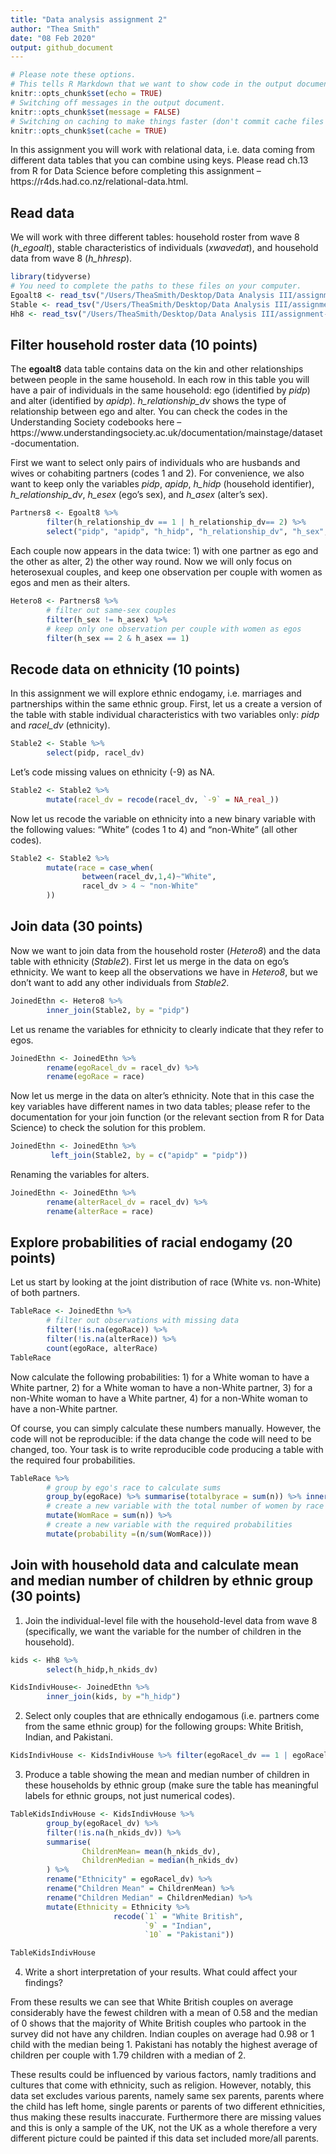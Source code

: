 ```yaml
---
title: "Data analysis assignment 2"
author: "Thea Smith"
date: "08 Feb 2020"
output: github_document
---
```


```r
# Please note these options.
# This tells R Markdown that we want to show code in the output document.
knitr::opts_chunk$set(echo = TRUE)
# Switching off messages in the output document. 
knitr::opts_chunk$set(message = FALSE)
# Switching on caching to make things faster (don't commit cache files on Github).
knitr::opts_chunk$set(cache = TRUE)
```

In this assignment you will work with relational data, i.e. data coming from different data tables that you can combine using keys. Please read ch.13 from R for Data Science before completing this assignment -- https://r4ds.had.co.nz/relational-data.html.

## Read data

We will work with three different tables: household roster from wave 8 (*h_egoalt*), stable characteristics of individuals (*xwavedat*), and household data from wave 8 (*h_hhresp*).

```r
library(tidyverse)
# You need to complete the paths to these files on your computer.
Egoalt8 <- read_tsv("/Users/TheaSmith/Desktop/Data Analysis III/assignment-2-tkcs201/UKDA-6614-tab/tab/ukhls_w8/h_egoalt.tab")
Stable <- read_tsv("/Users/TheaSmith/Desktop/Data Analysis III/assignment-2-tkcs201/UKDA-6614-tab/tab/ukhls_wx/xwavedat.tab")
Hh8 <- read_tsv("/Users/TheaSmith/Desktop/Data Analysis III/assignment-2-tkcs201/UKDA-6614-tab/tab/ukhls_w8/h_hhresp.tab")
```

## Filter household roster data (10 points)

The **egoalt8** data table contains data on the kin and other relationships between people in the same household. In each row in this table you will have a pair of individuals in the same household: ego (identified by *pidp*) and alter (identified by *apidp*). *h_relationship_dv* shows the type of relationship between ego and alter. You can check the codes in the Understanding Society codebooks here -- https://www.understandingsociety.ac.uk/documentation/mainstage/dataset-documentation.

First we want to select only pairs of individuals who are husbands and wives or cohabiting partners (codes 1 and 2). For convenience, we also want to keep only the variables *pidp*, *apidp*, *h_hidp* (household identifier), *h_relationship_dv*, *h_esex* (ego's sex), and *h_asex* (alter's sex).

```r
Partners8 <- Egoalt8 %>%
        filter(h_relationship_dv == 1 | h_relationship_dv== 2) %>%
        select("pidp", "apidp", "h_hidp", "h_relationship_dv", "h_sex", "h_asex")
```

Each couple now appears in the data twice: 1) with one partner as ego and the other as alter, 2) the other way round. Now we will only focus on heterosexual couples, and keep one observation per couple with women as egos and men as their alters.

```r
Hetero8 <- Partners8 %>%
        # filter out same-sex couples
        filter(h_sex != h_asex) %>%
        # keep only one observation per couple with women as egos
        filter(h_sex == 2 & h_asex == 1)
```

## Recode data on ethnicity (10 points)

In this assignment we will explore ethnic endogamy, i.e. marriages and partnerships within the same ethnic group. First, let us a create a version of the table with stable individual characteristics with two variables only: *pidp* and *racel_dv* (ethnicity).

```r
Stable2 <- Stable %>%
        select(pidp, racel_dv)
```

Let's code missing values on ethnicity (-9) as NA.

```r
Stable2 <- Stable2 %>%
        mutate(racel_dv = recode(racel_dv, `-9` = NA_real_))
```

Now let us recode the variable on ethnicity into a new binary variable with the following values: "White" (codes 1 to 4) and "non-White" (all other codes).

```r
Stable2 <- Stable2 %>%
        mutate(race = case_when(
                between(racel_dv,1,4)~"White",
                racel_dv > 4 ~ "non-White"
        ))
```

## Join data (30 points)

Now we want to join data from the household roster (*Hetero8*) and the data table with ethnicity (*Stable2*). First let us merge in the data on ego's ethnicity. We want to keep all the observations we have in *Hetero8*, but we don't want to add any other individuals from *Stable2*.

```r
JoinedEthn <- Hetero8 %>%
        inner_join(Stable2, by = "pidp")
```

Let us rename the variables for ethnicity to clearly indicate that they refer to egos.

```r
JoinedEthn <- JoinedEthn %>%
        rename(egoRacel_dv = racel_dv) %>%
        rename(egoRace = race)
```

Now let us merge in the data on alter's ethnicity. Note that in this case the key variables have different names in two data tables; please refer to the documentation for your join function (or the relevant section from R for Data Science) to check the solution for this problem.

```r
JoinedEthn <- JoinedEthn %>%
         left_join(Stable2, by = c("apidp" = "pidp"))
```

Renaming the variables for alters.

```r
JoinedEthn <- JoinedEthn %>%
        rename(alterRacel_dv = racel_dv) %>%
        rename(alterRace = race)
```

## Explore probabilities of racial endogamy (20 points)

Let us start by looking at the joint distribution of race (White vs. non-White) of both partners.

```r
TableRace <- JoinedEthn %>%
        # filter out observations with missing data
        filter(!is.na(egoRace)) %>%
        filter(!is.na(alterRace)) %>% 
        count(egoRace, alterRace)
TableRace
```

Now calculate the following probabilities: 1) for a White woman to have a White partner, 2) for a White woman to have a non-White partner, 3) for a non-White woman to have a White partner, 4) for a non-White woman to have a non-White partner.

Of course, you can simply calculate these numbers manually. However, the code will not be reproducible: if the data change the code will need to be changed, too. Your task is to write reproducible code producing a table with the required four probabilities.


```r
TableRace %>%
        # group by ego's race to calculate sums
        group_by(egoRace) %>% summarise(totalbyrace = sum(n)) %>% inner_join(TableRace, by = "egoRace") %>%
        # create a new variable with the total number of women by race
        mutate(WomRace = sum(n)) %>%
        # create a new variable with the required probabilities 
        mutate(probability =(n/sum(WomRace)))
```

## Join with household data and calculate mean and median number of children by ethnic group (30 points)

1) Join the individual-level file with the household-level data from wave 8 (specifically, we want the variable for the number of children in the household).
```r
kids <- Hh8 %>%
        select(h_hidp,h_nkids_dv)

KidsIndivHouse<- JoinedEthn %>% 
        inner_join(kids, by ="h_hidp")
```
2) Select only couples that are ethnically endogamous (i.e. partners come from the same ethnic group) for the following groups: White British, Indian, and Pakistani.
```r
KidsIndivHouse <- KidsIndivHouse %>% filter(egoRacel_dv == 1 | egoRacel_dv == 9 | egoRacel_dv == 10)
```
3) Produce a table showing the mean and median number of children in these households by ethnic group (make sure the table has meaningful labels for ethnic groups, not just numerical codes).
```r
TableKidsIndivHouse <- KidsIndivHouse %>%
        group_by(egoRacel_dv) %>% 
        filter(!is.na(h_nkids_dv)) %>% 
        summarise(
                ChildrenMean= mean(h_nkids_dv),
                ChildrenMedian = median(h_nkids_dv)
        ) %>% 
        rename("Ethnicity" = egoRacel_dv) %>% 
        rename("Children Mean" = ChildrenMean) %>% 
        rename("Children Median" = ChildrenMedian) %>% 
        mutate(Ethnicity = Ethnicity %>% 
                       recode(`1` = "White British",
                              `9` = "Indian",
                              `10` = "Pakistani"))

TableKidsIndivHouse
```
4) Write a short interpretation of your results. What could affect your findings?

From these results we can see that White British couples on average considerably have the fewest children with a mean of 0.58 and the median of 0 shows that the majority of White British couples who partook in the survey did not have any children. Indian couples on average had 0.98 or 1 child with the median being 1. Pakistani has notably the highest average of children per couple with 1.79 children with a median of 2. 

These results could be influenced by various factors, namly traditions and cultures that come with ethnicity, such as religion. However, notably, this data set excludes various parents, namely same sex parents, parents where the child has left home, single parents or parents of two different ethnicities, thus making these results inaccurate. Furthermore there are missing values and this is only a sample of the UK, not the UK as a whole therefore a very different picture could be painted if this data set included more/all parents.  
